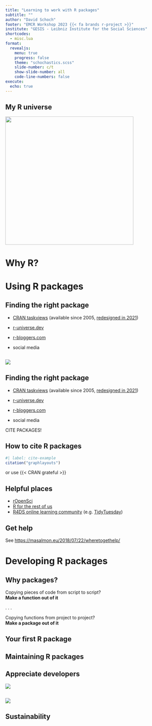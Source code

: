 ```yaml
---
title: "Learning to work with R packages"
subtitle: ""
author: "David Schoch"
footer: "EMCR Workshop 2023 {{< fa brands r-project >}}"
institute: "GESIS - Leibniz Institute for the Social Sciences"
shortcodes:
  - misc.lua
format: 
  revealjs: 
    menu: true
    progress: false
    theme: "schochastics.scss"
    slide-number: c/t
    show-slide-number: all
    code-line-numbers: false
execute: 
  echo: true
---
```


## My R universe

<img src="img/hex_bg.png" width="400">

# Why R?

# Using R packages

## Finding the right package

- [CRAN taskviews](https://cran.r-project.org/web/views/)  (available since 2005, [redesigned in 2021](https://arxiv.org/abs/2305.17573))

- [r-universe.dev](https://r-universe.dev/) 

- [r-bloggers.com](https://www.r-bloggers.com/)

- social media

##

![](img/runiverse.png)

## Finding the right package

- [CRAN taskviews](https://cran.r-project.org/web/views/)  (available since 2005, [redesigned in 2021](https://arxiv.org/abs/2305.17573))

- [r-universe.dev](https://r-universe.dev/) 

- [r-bloggers.com](https://www.r-bloggers.com/)

- social media


::: {.r-fit-text}
CITE PACKAGES!
:::

## How to cite R packages

```r
#| label: cite-example
citation("graphlayouts")
```

or use {{< CRAN grateful >}}

## Helpful places

- [rOpenSci](https://ropensci.org/)
- [R for the rest of us](https://rfortherestofus.com/)
- [R4DS online learning community](https://rfordatasci.com/) (e.g. [TidyTuesday](https://github.com/rfordatascience/tidytuesday))

## Get help

See <https://masalmon.eu/2018/07/22/wheretogethelp/>

# Developing R packages

## Why packages?

Copying pieces of code from script to script?  
**Make a function out of it**

. . .

Copying functions from project to project?  
**Make a package out of it**

## Your first R package

## Maintaining R packages


## Appreciate developers

![](img/collapse.jpg)

##

![](img/open-source-developers.jpg)

## Sustainability



